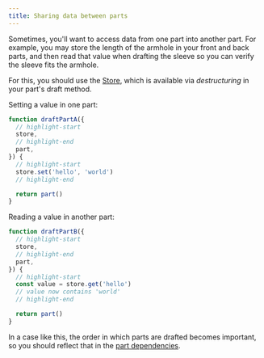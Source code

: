 ```yaml
---
title: Sharing data between parts
---
```


Sometimes, you'll want to access data from one part into another part. For
example, you may store the length of the armhole in your front and back parts,
and then read that value when drafting the sleeve so you can verify the sleeve
fits the armhole.

For this, you should use the [Store](/reference/api/store/), which is available
via _destructuring_ in your part's draft method.

Setting a value in one part:

```mjs
function draftPartA({
  // highlight-start
  store,
  // highlight-end
  part,
}) {
  // highlight-start
  store.set('hello', 'world')
  // highlight-end

  return part()
}
```

Reading a value in another part:

```mjs
function draftPartB({
  // highlight-start
  store,
  // highlight-end
  part,
}) {
  // highlight-start
  const value = store.get('hello')
  // value now contains 'world'
  // highlight-end

  return part()
}
```

In a case like this, the order in which parts are drafted becomes important, so you
should reflect that in the [part dependencies](/howtos/code/after).
